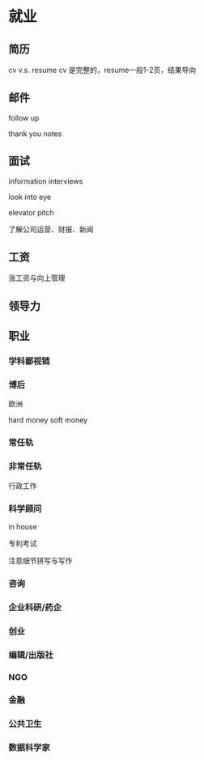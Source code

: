 # 就业{#career}

## 简历

cv v.s. resume
cv 是完整的，resume一般1-2页，结果导向

## 邮件

follow up 

thank you notes

## 面试

information interviews

look into eye

elevator pitch

了解公司运营、财报、新闻

## 工资

涨工资与向上管理

## 领导力

## 职业

### 学科鄙视链

### 博后

欧洲

hard money soft money

### 常任轨

### 非常任轨

行政工作

### 科学顾问

in house

专利考试

注意细节拼写与写作

### 咨询

### 企业科研/药企

### 创业

### 编辑/出版社

### NGO

### 金融

### 公共卫生

### 数据科学家




